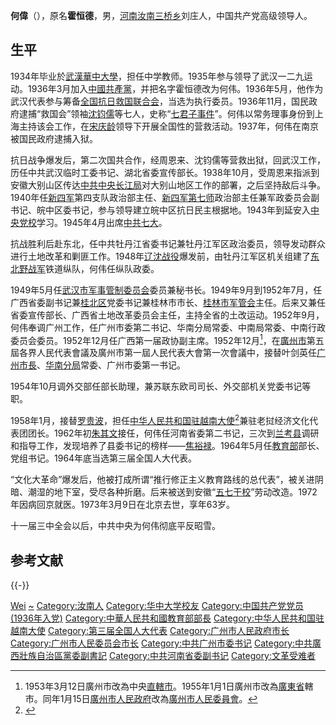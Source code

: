 {{Otheruses|何伟}}

'''何偉'''（{{bd|1910年|4月20日|1973年|3月9日|catIdx=H}}），原名'''霍恒德'''，男，[[河南|河南]][[汝南|汝南]][[三桥乡|三桥乡]]刘庄人，中国共产党高级领导人。
== 生平 ==
1934年毕业於[[武漢|武漢]][[華中大學|華中大學]]，担任中学教师。1935年参与领导了武汉一二九运动。1936年3月加入[[中國共產黨|中國共產黨]]，并把名字霍恒德改为何伟。1936年5月，他作为武汉代表参与筹备[[救国会|全国抗日救国联合会]]，当选为执行委员。1936年11月，国民政府逮捕“救国会”领袖[[沈钧儒|沈钧儒]]等七人，史称“[[七君子事件|七君子事件]]”。何伟以常务理事身份到上海主持该会工作，在[[宋庆龄|宋庆龄]]领导下开展全国性的营救活动。1937年，何伟在南京被国民政府逮捕入狱。

抗日战争爆发后，第二次国共合作，经周恩来、沈钧儒等营救出狱，回武汉工作，历任中共武汉临时工委书记、湖北省委宣传部长。1938年10月，受周恩来指派到安徽大别山区传达[[中共中央长江局|中共中央长江局]]对大别山地区工作的部署，之后坚持敌后斗争。1940年任[[新四军|新四军]]第四支队政治部主任、[[新四军第七师|新四军第七师]]政治部主任兼军政委员会副书记、皖中区委书记，参与领导建立皖中区抗日民主根据地。1943年到延安入[[中央党校|中央党校]]学习。1945年4月出席[[中共七大|中共七大]]。

抗战胜利后赴东北，任中共牡丹江省委书记兼牡丹江军区政治委员，领导发动群众进行土地改革和剿匪工作。1948年[[辽沈战役|辽沈战役]]爆发前，由牡丹江军区机关组建了[[东北野战军|东北野战军]]铁道纵队，何伟任纵队政委。

1949年5月任[[武汉市军事管制委员会|武汉市军事管制委员会]]委员兼秘书长。1949年9月到1952年7月，任广西省委副书记兼[[桂北区|桂北区]]党委书记兼桂林市市长、[[桂林市军管会|桂林市军管会]]主任。后来又兼任省委宣传部长、广西省土地改革委员会主任，主持全省的土改运动。1952年9月，何伟奉调广州工作，任广州市委第二书记、华南分局常委、中南局常委、中南行政委员会委员。1952年12月任广西第一届政协副主席。1952年12月<ref>1953年3月12日廣州市改為中央[[直轄市|直轄市]]。1955年1月1日廣州市改為[[廣東省|廣東省]]轄市。同年1月15日[[廣州市人民政府|廣州市人民政府]]改為[[廣州市人民委員會|廣州市人民委員會]]。</ref>，在[[廣州市|廣州市]]第五屆各界人民代表會議及廣州市第一屆人民代表大會第一次會議中，接替叶剑英任[[广州市長|广州市長]]、[[华南分局|华南分局]]常委、广州市委第一书记。

1954年10月调外交部任部长助理，兼苏联东欧司司长、外交部机关党委书记等职。

1958年1月，接替[[罗贵波|罗贵波]]，担任[[中国驻越南大使列表|中华人民共和国驻越南大使]]<ref>{{cite web|author=中华人民共和国外交部|title=中国驻越南历任大使|url=http://www.fmprc.gov.cn/mfa_chn/ziliao_611306/wjrw_611324/2167_611334/2168_611336/t9149.shtml|publisher=中华人民共和国外交部|accessdate=2012-03-07|archive-date=2015-04-02|archive-url=https://web.archive.org/web/20150402121951/http://www.fmprc.gov.cn/mfa_chn/ziliao_611306/wjrw_611324/2167_611334/2168_611336/t9149.shtml|dead-url=no}}</ref>兼驻老挝经济文化代表团团长。1962年初[[朱其文|朱其文]]接任，何伟任河南省委第二书记，三次到[[兰考县|兰考县]]调研和指导工作，发现培养了县委书记的榜样——[[焦裕禄|焦裕禄]]。1964年5月任[[中华人民共和国教育部|教育部]]部长、党组书记。1964年底当选第三届全国人大代表。

“文化大革命”爆发后，他被打成所谓“推行修正主义教育路线的总代表”，被关进阴暗、潮湿的地下室，受尽各种折磨。后来被送到安徽“[[五七干校|五七干校]]”劳动改造。1972年因病回京就医。1973年3月9日在北京去世，享年63岁。

十一届三中全会以后，中共中央为何伟彻底平反昭雪。

== 参考文献 ==
{{reflist}}

{{-}}
{{start box}}
{{s-gov|prc}}
{{s-before|[[葉劍英|葉劍英]]}}
{{s-title|[[广州市人民政府|广州市人民政府]]市長{{to}}[[广州市人民委员会|广州市人民委员会]]市长|1952年－1955年}}
{{s-after|[[朱光_(官员)|朱光]]}}
{{s-before|[[杨秀峰|杨秀峰]]}}
{{s-title|[[中华人民共和国教育部|中华人民共和国教育部]]部长|1964年5月－1970年6月}}
{{s-after|[[周荣鑫|周荣鑫]]}}
{{s-dip}}
{{succession box|[[罗贵波|罗贵波]]|[[朱其文|朱其文]]|[[中国驻越南大使列表|中华人民共和国驻北越大使]]|1958年1月-1962年4月}}
{{end box}}

{{广州市市长}}
{{中华人民共和国广州市正职领导人|nocat}}
{{中华人民共和国教育部部长}}
{{第3届国务院}}

{{Authority control}}
{{DEFAULTSORT:He何}}
[[Category:何姓|Wei]]
[[Category:霍姓|~]]
[[Category:汝南人|Category:汝南人]]
[[Category:华中大学校友|Category:华中大学校友]]
[[Category:中国共产党党员_(1936年入党)|Category:中国共产党党员 (1936年入党)]]
[[Category:中華人民共和國教育部部長|Category:中華人民共和國教育部部長]]
[[Category:中华人民共和国驻越南大使|Category:中华人民共和国驻越南大使]]
[[Category:第三届全国人大代表|Category:第三届全国人大代表]]
[[Category:广州市人民政府市长|Category:广州市人民政府市长]]
[[Category:广州市人民委员会市长|Category:广州市人民委员会市长]]
[[Category:中共广州市委书记|Category:中共广州市委书记]]
[[Category:中共廣西壯族自治區黨委副書記|Category:中共廣西壯族自治區黨委副書記]]
[[Category:中共河南省委副书记|Category:中共河南省委副书记]]
[[Category:文革受难者|Category:文革受难者]]